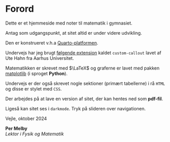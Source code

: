 # Forord {.unnumbered}

Dette er et hjemmeside med noter til matematik i gymnasiet.

Antag som udgangspunkt, at sitet altid er under videre udvikling.

Den er konstrueret v.h.a [Quarto-platformen](https://quarto.org){.external target="_blank"}.

Undervejs har jeg brugt [følgende extension](https://github.com/ute/custom-numbered-blocks?tab=readme-ov-file){.external target="_blank"} kaldet `custom-callout` lavet af Ute Hahn fra Aarhus Universitet.

Matematikken er skrevet med $\LaTeX$ og graferne er lavet med pakken [matplotlib](https://matplotlib.org/){.external target="_blank"} (i sproget **Python**).

Undervejs er der også skrevet nogle sektioner (primært tabellerne) i rå `HTML` og disse er stylet med `CSS`.

Der arbejdes på at lave en version af sitet, der kan hentes ned som **pdf-fil**.

Ligeså kan sitet ses i `darkmode`. Tryk på slideren over navigationen.

Vejle, oktober 2024

**Per Melby**<BR> *Lektor i Fysik og Matematik*

